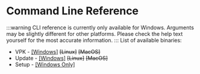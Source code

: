 # Command Line Reference
:::warning
CLI reference is currently only available for Windows. Arguments may be slightly different for other platforms.
Please check the help text yourself for the most accurate information.
:::
List of available binaries:
- VPK - [[Windows]](content/vpk-windows.mdx) ~~[Linux]~~ ~~[MacOS]~~
- Update - [[Windows]](content/update-windows.mdx) ~~[Linux]~~ ~~[MacOS]~~
- Setup - [[Windows Only]](content/setup-windows.mdx)